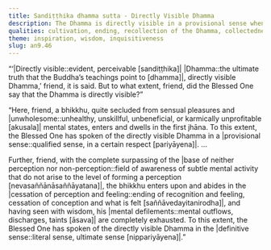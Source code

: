 ```yaml
---
title: Sandiṭṭhika dhamma sutta - Directly Visible Dhamma
description: The Dhamma is directly visible in a provisional sense when one enters a jhāna or subsequent meditation attainments. It is directly visible in the definitive sense when one attains the cessation of perception and feeling, and having seen with wisdom, completely exhausts mental defilements.
qualities: cultivation, ending, recollection of the Dhamma, collectedness
theme: inspiration, wisdom, inquisitiveness
slug: an9.46
---
```


“‘|Directly visible::evident, perceivable [sandiṭṭhika]| |Dhamma::the ultimate truth that the Buddha’s teachings point to [dhamma]|, directly visible Dhamma,’ friend, it is said. But to what extent, friend, did the Blessed One say that the Dhamma is directly visible?”

“Here, friend, a bhikkhu, quite secluded from sensual pleasures <collapse>and |unwholesome::unhealthy, unskillful, unbeneficial, or karmically unprofitable [akusala]| mental states,</collapse> enters and dwells in the first jhāna. To this extent, the Blessed One has spoken of the directly visible Dhamma in a |provisional sense::qualified sense, in a certain respect [pariyāyena]|. ...

Further, friend, with the complete surpassing of the |base of neither perception nor non-perception::field of awareness of subtle mental activity that do not arise to the level of forming a perception [nevasaññānāsaññāyatana]|, the bhikkhu enters upon and abides in the |cessation of perception and feeling::ending of recognition and feeling, cessation of conception and what is felt [saññāvedayitanirodha]|, and having seen with wisdom, his |mental defilements::mental outflows, discharges, taints [āsava]| are completely exhausted. To this extent, the Blessed One has spoken of the directly visible Dhamma in the |definitive sense::literal sense, ultimate sense [nippariyāyena]|.”